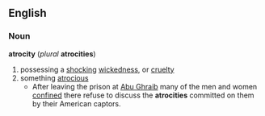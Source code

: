 {{rfc}}
==English==
=== Noun ===
'''atrocity''' (''plural'' '''atrocities''')
# possessing a [[shocking]] [[wickedness]], or [[cruelty]]
# something [[atrocious]]
#* After leaving the prison at [[:w:Abu Ghraib|Abu Ghraib]] many of the men and women [[confine]]d there refuse to discuss the '''atrocities''' committed on them by their American captors.